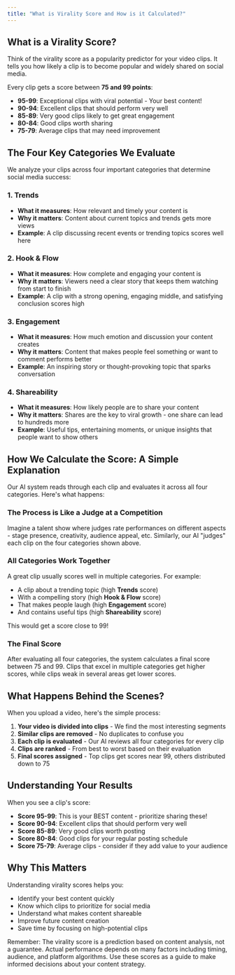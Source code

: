 ```yaml
---
title: "What is Virality Score and How is it Calculated?"
---
```


## What is a Virality Score?

Think of the virality score as a popularity predictor for your video clips. It tells you how likely a clip is to become popular and widely shared on social media.

Every clip gets a score between **75 and 99 points**:

- **95-99**: Exceptional clips with viral potential - Your best content\!
- **90-94**: Excellent clips that should perform very well
- **85-89**: Very good clips likely to get great engagement
- **80-84**: Good clips worth sharing
- **75-79**: Average clips that may need improvement

## The Four Key Categories We Evaluate

We analyze your clips across four important categories that determine social media success:

### 1. **Trends**

- **What it measures**: How relevant and timely your content is
- **Why it matters**: Content about current topics and trends gets more views
- **Example**: A clip discussing recent events or trending topics scores well here

### 2. **Hook & Flow**

- **What it measures**: How complete and engaging your content is
- **Why it matters**: Viewers need a clear story that keeps them watching from start to finish
- **Example**: A clip with a strong opening, engaging middle, and satisfying conclusion scores high

### 3. **Engagement**

- **What it measures**: How much emotion and discussion your content creates
- **Why it matters**: Content that makes people feel something or want to comment performs better
- **Example**: An inspiring story or thought-provoking topic that sparks conversation

### 4. **Shareability**

- **What it measures**: How likely people are to share your content
- **Why it matters**: Shares are the key to viral growth - one share can lead to hundreds more
- **Example**: Useful tips, entertaining moments, or unique insights that people want to show others

## How We Calculate the Score: A Simple Explanation

Our AI system reads through each clip and evaluates it across all four categories. Here's what happens:

### The Process is Like a Judge at a Competition

Imagine a talent show where judges rate performances on different aspects - stage presence, creativity, audience appeal, etc. Similarly, our AI "judges" each clip on the four categories shown above.

### All Categories Work Together

A great clip usually scores well in multiple categories. For example:

- A clip about a trending topic (high **Trends** score)
- With a compelling story (high **Hook & Flow** score)
- That makes people laugh (high **Engagement** score)
- And contains useful tips (high **Shareability** score)

This would get a score close to 99\!

### The Final Score

After evaluating all four categories, the system calculates a final score between 75 and 99. Clips that excel in multiple categories get higher scores, while clips weak in several areas get lower scores.

## What Happens Behind the Scenes?

When you upload a video, here's the simple process:

1. **Your video is divided into clips** - We find the most interesting segments
2. **Similar clips are removed** - No duplicates to confuse you
3. **Each clip is evaluated** - Our AI reviews all four categories for every clip
4. **Clips are ranked** - From best to worst based on their evaluation
5. **Final scores assigned** - Top clips get scores near 99, others distributed down to 75

## Understanding Your Results

When you see a clip's score:

- **Score 95-99**: This is your BEST content - prioritize sharing these\!
- **Score 90-94**: Excellent clips that should perform very well
- **Score 85-89**: Very good clips worth posting
- **Score 80-84**: Good clips for your regular posting schedule
- **Score 75-79**: Average clips - consider if they add value to your audience

## Why This Matters

Understanding virality scores helps you:

- Identify your best content quickly
- Know which clips to prioritize for social media
- Understand what makes content shareable
- Improve future content creation
- Save time by focusing on high-potential clips

Remember: The virality score is a prediction based on content analysis, not a guarantee. Actual performance depends on many factors including timing, audience, and platform algorithms. Use these scores as a guide to make informed decisions about your content strategy.